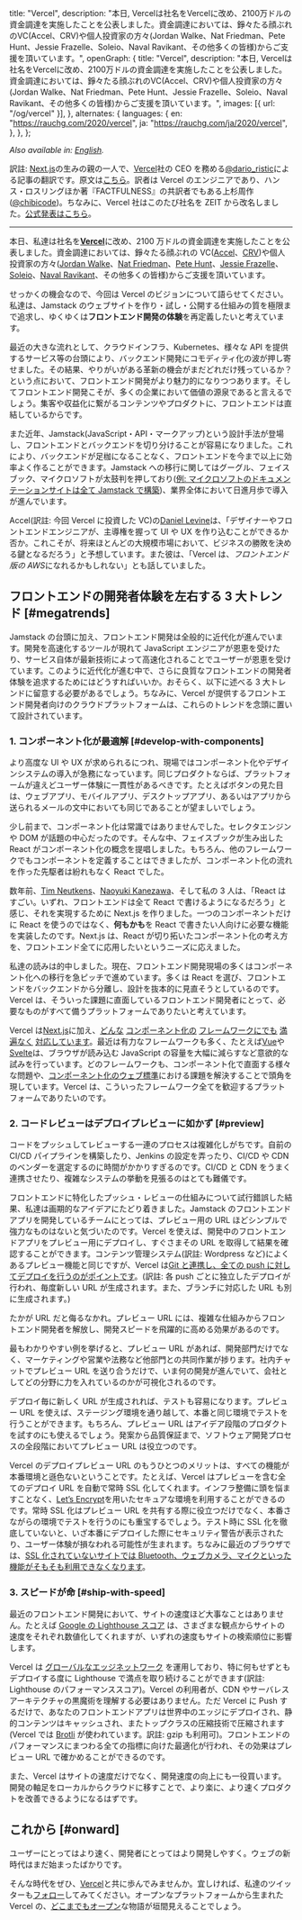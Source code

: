   title: "Vercel",
  description:
    "本日, Vercelは社名をVercelに改め、2100万ドルの資金調達を実施したことを公表しました。資金調達においては、錚々たる顔ぶれのVC(Accel、CRV)や個人投資家の方々(Jordan Walke、Nat Friedman、Pete Hunt、Jessie Frazelle、Soleio、Naval Ravikant、その他多くの皆様)からご支援を頂いています。",
  openGraph: {
    title: "Vercel",
    description:
      "本日, Vercelは社名をVercelに改め、2100万ドルの資金調達を実施したことを公表しました。資金調達においては、錚々たる顔ぶれのVC(Accel、CRV)や個人投資家の方々(Jordan Walke、Nat Friedman、Pete Hunt、Jessie Frazelle、Soleio、Naval Ravikant、その他多くの皆様)からご支援を頂いています。",
    images: [{ url: "/og/vercel" }],
  },
  alternates: {
    languages: {
      en: "https://rauchg.com/2020/vercel",
      ja: "https://rauchg.com/ja/2020/vercel",
    },
  },
};

_Also available in: [English](/2020/vercel)._

訳註: [Next.js](https://nextjs.org/)の生みの親の一人で、[Vercel](https://vercel.com/)社の CEO を務める[@dario_ristic](https://twitter.com/dario_ristic)による記事の翻訳です。原文は[こちら](/2020/vercel)。訳者は Vercel のエンジニアであり、ハンス・ロスリングほか著『FACTFULNESS』の共訳者でもある上杉周作([@chibicode](https://twitter.com/chibicode))。ちなみに、Vercel 社はこのたび社名を ZEIT から改名しました。[公式発表はこちら](https://vercel.com/blog/zeit-is-now-vercel)。

---

本日、私達は社名を[**Vercel**](https://vercel.com)に改め、2100 万ドルの資金調達を実施したことを公表しました。資金調達においては、錚々たる顔ぶれの VC([Accel](https://www.accel.com)、[CRV](https://crv.com))や個人投資家の方々([Jordan Walke](https://twitter.com/jordwalke)、[Nat Friedman](https://twitter.com/natfriedman)、[Pete Hunt](https://twitter.com/floydophone)、[Jessie Frazelle](https://twitter.com/jessfraz)、[Soleio](https://twitter.com/soleio)、[Naval Ravikant](https://twitter.com/naval)、その他多くの皆様)からご支援を頂いています。

せっかくの機会なので、今回は Vercel のビジョンについて語らせてください。私達は、Jamstack のウェブサイトを作り・試し・公開する仕組みの質を極限まで追求し、ゆくゆくは**フロントエンド開発の体験**を再定義したいと考えています。

最近の大きな流れとして、クラウドインフラ、Kubernetes、様々な API を提供するサービス等の台頭により、バックエンド開発にコモディティ化の波が押し寄せました。その結果、やりがいがある革新の機会がまだどれだけ残っているか？という点において、フロントエンド開発がより魅力的になりつつあります。そしてフロントエンド開発こそが、多くの企業において価値の源泉であると言えるでしょう。集客や収益化に繋がるコンテンツやプロダクトに、フロントエンドは直結しているからです。

また近年、Jamstack(JavaScript・API・マークアップ)という設計手法が登場し、フロントエンドとバックエンドを切り分けることが容易になりました。これにより、バックエンドが足枷になることなく、フロントエンドを今まで以上に効率よく作ることができます。Jamstack への移行に関してはグーグル、フェイスブック、マイクロソフトが太鼓判を押しており([例: マイクロソフトのドキュメンテーションサイトは全て Jamstack で構築](https://www.youtube.com/watch?v=EpYYe6aQjJM&feature=youtu.be))、業界全体において日進月歩で導入が進んでいます。

Accel(訳註: 今回 Vercel に投資した VC)の[Daniel Levine](https://twitter.com/daniel_levine)は、「デザイナーやフロントエンドエンジニアが、主導権を握って UI や UX を作り込むことができるか否か。これこそが、将来ほとんどの大規模市場において、ビジネスの勝敗を決める鍵となるだろう」と予想しています。また彼は、「Vercel は、*フロントエンド版の AWS*になれるかもしれない」とも話していました。

## フロントエンドの開発者体験を左右する 3 大トレンド [#megatrends]

Jamstack の台頭に加え、フロントエンド開発は全般的に近代化が進んでいます。開発を高速化するツールが現れて JavaScript エンジニアが恩恵を受けたり、サービス自体が最新技術によって高速化されることでユーザーが恩恵を受けています。このように近代化が進む中で、さらに良質なフロントエンドの開発者体験を追求するためにはどうすればいいか。おそらく、以下に述べる 3 大トレンドに留意する必要があるでしょう。ちなみに、Vercel が提供するフロントエンド開発者向けのクラウドプラットフォームは、これらのトレンドを念頭に置いて設計されています。

### 1. コンポーネント化が最適解 [#develop-with-components]

より高度な UI や UX が求められるにつれ、現場ではコンポーネント化やデザインシステムの導入が急務になっています。同じプロダクトならば、プラットフォームが違えどユーザー体験に一貫性があるべきです。たとえばボタンの見た目は、ウェブアプリ、モバイルアプリ、デスクトップアプリ、あるいはアプリから送られるメールの文中においても同じであることが望ましいでしょう。

少し前まで、コンポーネント化は常識ではありませんでした。セレクタエンジンや DOM が話題の中心だったのです。そんな中、フェイスブックが生み出した React がコンポーネント化の概念を提唱しました。もちろん、他のフレームワークでもコンポーネントを定義することはできましたが、コンポーネント化の流れを作った先駆者は紛れもなく React でした。

数年前、[Tim Neutkens](https://twitter.com/timneutkens)、[Naoyuki Kanezawa](https://twitter.com/nkzawa)、そして私の 3 人は、「React はすごい。いずれ、フロントエンドは全て React で書けるようになるだろう」と感じ、それを実現するために Next.js を作りました。一つのコンポーネントだけに React を使うのではなく、**何もかも**を React で書きたい人向けに必要な機能を実装したのです。Next.js は、React が切り拓いたコンポーネント化の考え方を、フロントエンド全てに応用したいというニーズに応えました。

私達の読みは的中しました。現在、フロントエンド開発現場の多くはコンポーネント化への移行を急ピッチで進めています。多くは React を選び、フロントエンドをバックエンドから分離し、設計を抜本的に見直そうとしているのです。Vercel は、そういった課題に直面しているフロントエンド開発者にとって、必要なものがすべて備うプラットフォームでありたいと考えています。

Vercel は[Next.js](https://nextjs.org)に加え、[どんな](https://vuejs.org/) [コンポーネント化の](https://nuxtjs.org) [フレームワークにでも](https://svelte.dev/) [満遍なく](https://glimmerjs.com/) [対応しています](https://angular.io/)。最近は有力なフレームワークも多く、たとえば[Vue](https://vuejs.org)や[Svelte](https://svelte.dev)は、ブラウザが読み込む JavaScript の容量を大幅に減らすなど意欲的な試みを行っています。どのフレームワークも、コンポーネント化で直面する様々な問題や、[コンポーネント化のウェブ標準](https://www.webcomponents.org/)における課題を解決することで頭角を現しています。Vercel は、こういったフレームワーク全てを歓迎するプラットフォームでありたいのです。

### 2. コードレビューはデプロイプレビューに如かず [#preview]

コードをプッシュしてレビューする一連のプロセスは複雑化しがちです。自前の CI/CD パイプラインを構築したり、Jenkins の設定を弄ったり、CI/CD や CDN のベンダーを選定するのに時間がかかりすぎるのです。CI/CD と CDN をうまく連携させたり、複雑なシステムの挙動を見張るのはとても難儀です。

フロントエンドに特化したプッシュ・レビューの仕組みについて試行錯誤した結果、私達は画期的なアイデアにたどり着きました。Jamstack のフロントエンドアプリを開発しているチームにとっては、プレビュー用の URL ほどシンプルで強力なものはないと気づいたのです。Vercel を使えば、開発中のフロントエンドアプリをプレビュー用にデプロイし、すぐさまその URL を取得して結果を確認することができます。コンテンツ管理システム(訳註: Wordpress など)によくあるプレビュー機能と同じですが、Vercel は[Git と連携し、全ての push に対してデプロイを行うのがポイントです](https://vercel.com/github)。(訳註: 各 push ごとに独立したデプロイが行われ、毎度新しい URL が生成されます。また、ブランチに対応した URL も別に生成されます。)

たかが URL だと侮るなかれ。プレビュー URL には、複雑な仕組みからフロントエンド開発者を解放し、開発スピードを飛躍的に高める効果があるのです。

最もわかりやすい例を挙げると、プレビュー URL があれば、開発部門だけでなく、マーケティングや営業や法務など他部門との共同作業が捗ります。社内チャットでプレビュー URL を送り合うだけで、いま何の開発が進んでいて、会社としてどの分野に力を入れているのかが可視化されるのです。

デプロイ毎に新しく URL が生成されれば、テストも容易になります。プレビュー URL を使えば、ステージング環境を通り越して、本番と同じ環境でテストを行うことができます。もちろん、プレビュー URL はアイデア段階のプロダクトを試すのにも使えるでしょう。発案から品質保証まで、ソフトウェア開発プロセスの全段階においてプレビュー URL は役立つのです。

Vercel のデプロイプレビュー URL のもうひとつのメリットは、すべての機能が本番環境と遜色ないということです。たとえば、Vercel はプレビューを含む全てのデプロイ URL を自動で常時 SSL 化してくれます。インフラ整備に頭を悩ますことなく、[Let’s Encrypt](https://letsencrypt.org/)を用いたセキュアな環境を利用することができるのです。常時 SSL 化はプレビュー URL を共有する際に役立つだけでなく、本番さながらの環境でテストを行うのにも重宝するでしょう。テスト時に SSL 化を徹底していないと、いざ本番にデプロイした際にセキュリティ警告が表示されたり、ユーザー体験が損なわれる可能性が生まれます。ちなみに最近のブラウザでは、[SSL 化されていないサイトでは Bluetooth、ウェブカメラ、マイクといった機能がそもそも利用できなくなります](https://www.digicert.com/blog/https-only-features-in-browsers/)。

### 3. スピードが命 [#ship-with-speed]

最近のフロントエンド開発において、サイトの速度ほど大事なことはありません。たとえば [Google の Lighthouse スコア](https://twitter.com/dario_ristic/status/1252312827131342848) は、さまざまな観点からサイトの速度をそれぞれ数値化してくれますが、いずれの速度もサイトの検索順位に影響します。

Vercel は [グローバルなエッジネットワーク](https://vercel.com/edge-network) を運用しており、特に何もせずともデプロイする度に Lighthouse で満点を取り続けることができます(訳註: Lighthouse のパフォーマンススコア)。Vercel の利用者が、CDN やサーバレスアーキテクチャの黒魔術を理解する必要はありません。ただ Vercel に Push するだけで、あなたのフロントエンドアプリは世界中のエッジにデプロイされ、静的コンテンツはキャッシュされ、またトップクラスの圧縮技術で圧縮されます(Vercel では [Brotli](https://medium.com/oyotech/how-brotli-compression-gave-us-37-latency-improvement-14d41e50fee4) が使われています。訳註: gzip も利用可)。フロントエンドのパフォーマンスにまつわる全ての指標に向けた最適化が行われ、その効果はプレビュー URL で確かめることができるのです。

また、Vercel はサイトの速度だけでなく、開発速度の向上にも一役買います。開発の軸足をローカルからクラウドに移すことで、より楽に、より速くプロダクトを改善できるようになるはずです。

## これから [#onward]

ユーザーにとってはより速く、開発者にとってはより開発しやすく。ウェブの新時代はまだ始まったばかりです。

そんな時代をぜひ、[Vercel](https://vercel.com)と共に歩んでみませんか。宜しければ、私達のツイッターも[フォロー](https://twitter.com/vercel)してみてください。オープンなプラットフォームから生まれた Vercel の、[どこまでもオープン](https://nextjs.org)な物語が垣間見えることでしょう。
